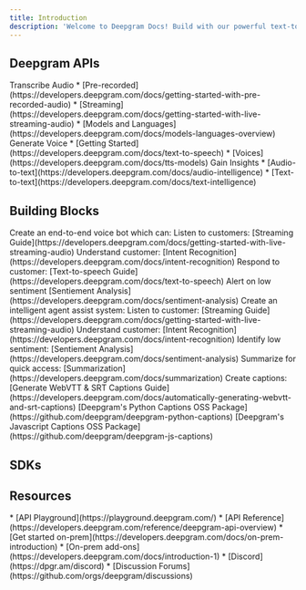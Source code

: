 ```yaml
---
title: Introduction
description: 'Welcome to Deepgram Docs! Build with our powerful text-to-speech, speech-to-text, and intelligence APIs.'
---
```


## Deepgram APIs


<CardGroup cols={3}>
  <Card
    title="Speech to Text"
    icon="pen-to-square"
    href="/"
  >
    Transcribe Audio
      * [Pre-recorded](https://developers.deepgram.com/docs/getting-started-with-pre-recorded-audio)
      * [Streaming](https://developers.deepgram.com/docs/getting-started-with-live-streaming-audio)
      * [Models and Languages](https://developers.deepgram.com/docs/models-languages-overview)
  </Card>
  <Card
    title="Text to Speech"
    icon="image"
    href="/"
  >
    Generate Voice
    * [Getting Started](https://developers.deepgram.com/docs/text-to-speech)
    * [Voices](https://developers.deepgram.com/docs/tts-models)
  </Card>
  <Card
    title="Intelligence"
    icon="image"
    href="/"
  >
    Gain Insights
    * [Audio-to-text](https://developers.deepgram.com/docs/audio-intelligence)
    * [Text-to-text](https://developers.deepgram.com/docs/text-intelligence)
  </Card>
</CardGroup>

## Building Blocks

<CardGroup cols={3}>
  <Card
    title="Voicebot with analytics"
    icon="palette"
    href="/"
  >
    Create an end-to-end voice bot which can:
    Listen to customers: [Streaming Guide](https://developers.deepgram.com/docs/getting-started-with-live-streaming-audio)
    Understand customer: [Intent Recognition](https://developers.deepgram.com/docs/intent-recognition)
    Respond to customer: [Text-to-speech Guide](https://developers.deepgram.com/docs/text-to-speech)
    Alert on low sentiment [Sentiement Analysis](https://developers.deepgram.com/docs/sentiment-analysis)
  </Card>
  <Card
    title="Intelligent agent assist"
    icon="code"
    href="/"
  >
    Create an intelligent agent assist system:
    Listen to customer: [Streaming Guide](https://developers.deepgram.com/docs/getting-started-with-live-streaming-audio)
    Understand customer: [Intent Recognition](https://developers.deepgram.com/docs/intent-recognition)
    Identify low sentiment: [Sentiement Analysis](https://developers.deepgram.com/docs/sentiment-analysis)
    Summarize for quick access: [Summarization](https://developers.deepgram.com/docs/summarization)
  </Card>
  <Card
    title="Live Captions"
    icon="screwdriver-wrench"
    href="/"
  >
    Create captions:
    [Generate WebVTT & SRT Captions Guide](https://developers.deepgram.com/docs/automatically-generating-webvtt-and-srt-captions)
    [Deepgram's Python Captions OSS Package](https://github.com/deepgram/deepgram-python-captions)
    [Deepgram's Javascript Captions OSS Package](https://github.com/deepgram/deepgram-js-captions)
  </Card>
</CardGroup>

## SDKs

<CardGroup cols={4}>
  <Card
    title="Javascript"
    icon="palette"
    href="https://developers.deepgram.com/docs/js-sdk"
  >
  </Card>
  <Card
    title="Python"
    icon="code"
    href="https://developers.deepgram.com/docs/python-sdk"
  >
  </Card>
  <Card
    title="Go"
    icon="screwdriver-wrench"
    href="https://developers.deepgram.com/docs/go-sdk"
  >
  </Card>
  <Card
    title=".NET"
    icon="screwdriver-wrench"
    href="https://developers.deepgram.com/docs/dotnet-sdk"
  >
  </Card>
</CardGroup>

## Resources
<CardGroup cols={3}>
  <Card
    title="Explore"
    icon="palette"
    href="https://developers.deepgram.com/docs/js-sdk"
  >
  * [API Playground](https://playground.deepgram.com/)
  * [API Reference](https://developers.deepgram.com/reference/deepgram-api-overview)
  </Card>
  <Card
    title="Self Host"
    icon="code"
    href="https://developers.deepgram.com/docs/python-sdk"
  >
  * [Get started on-prem](https://developers.deepgram.com/docs/on-prem-introduction)
  * [On-prem add-ons](https://developers.deepgram.com/docs/introduction-1)
  </Card>
  <Card
    title="Community"
    icon="screwdriver-wrench"
    href="https://developers.deepgram.com/docs/go-sdk"
  >
  * [Discord](https://dpgr.am/discord)
  * [Discussion Forums](https://github.com/orgs/deepgram/discussions)
  </Card>
</CardGroup>

